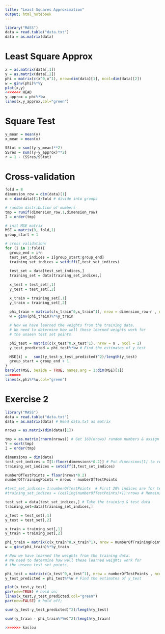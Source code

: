 ```yaml
---
title: "Least Squares Approximation"
output: html_notebook
---
```




```r
library("MASS")
data = read.table("data.txt")
data = as.matrix(data)
```

# Least Square Approx
```r
x = as.matrix(data[,1])
y = as.matrix(data[,2])
phi = matrix(c(x^0,x^1), nrow=dim(data)[1], ncol=dim(data)[2])
w = ginv(phi)%*%y
plot(x,y)
<<<<<<< HEAD
y_approx = phi%*%w
lines(x,y_approx,col="green")
```

# Square Test
```r
y_mean = mean(y)
x_mean = mean(x)

SStot = sum((y-y_mean)**2)
SSres = sum((y-y_approx)**2)
r = 1 - (SSres/SStot)
```

# Cross-validation
```r
fold = 8
dimension_row = dim(data)[1]
n = dim(data)[1]/fold # divide into groups

# random distribution of numbers
tmp = runif(dimension_row,1,dimension_row) 
I = order(tmp)

# init MSE matrix
MSE = matrix(0, fold,1)
group_start = 1

# cross validation!
for (i in 1:fold){
  group_end = i*n
  test_set_indices = I[group_start:group_end]
  training_set_indices = setdiff(I,test_set_indices)
  
  test_set = data[test_set_indices,]
  training_set = data[training_set_indices,]
  
  x_test = test_set[,1]
  y_test = test_set[,2]

  x_train = training_set[,1]
  y_train = training_set[,2]
  
  phi_train = matrix(c(x_train^0,x_train^1), nrow = dimension_row-n , ncol = 2) # Do the regression
  w = ginv(phi_train)%*%y_train

  # Now we have learned the weights from the training data.
  # We need to determine how well these learned weights work for
  # the unseen test set points.

  phi_test = matrix(c(x_test^0,x_test^1), nrow = n , ncol = 2) 
  y_test_predicted = phi_test%*%w # Find the estimates of y_test

  MSE[i] =   sum((y_test-y_test_predicted)^2)/length(y_test)
  group_start = group_end + 1
}
barplot(MSE, beside = TRUE, names.arg = 1:dim(MSE)[1])
=======
lines(x,phi%*%w,col="green")
```

# Exercise 2
```r
library("MASS")
data = read.table("data.txt")
data = as.matrix(data) # Read data.txt as matrix

nrows = as.matrix(dim(data)[1]) 

tmp = as.matrix(rnorm(nrows)) # Get 168(nrows) random numbers & assign it to tmp
Y = sort(tmp) 
I = order(tmp)

dimensions = dim(data)
test_set_indices = I[1:floor(dimensions*0.2)] # Put dimensions[1] to remove the warning
training_set_indices = setdiff(I,test_set_indices)

numberOfTestPoints = floor(nrows*0.2)
numberOfTrainingPoints = nrows - numberOfTestPoints

#test_set_indices= 1:numberOfTestPoints  # First 20% indices are for testing
#training_set_indices = (ceiling(numberOfTestPoints)+1):nrows # Remaining 80% indices are for training

test_set = data[test_set_indices,] # Take the training & test data
training_set=data[training_set_indices,]

x_test = test_set[,1]
y_test = test_set[,2]

x_train = training_set[,1]
y_train = training_set[,2]

phi_train = matrix(c(x_train^0,x_train^1), nrow = numberOfTrainingPoints , ncol = 2) # Do the regression
w = ginv(phi_train)%*%y_train

# Now we have learned the weights from the training data.
# We need to determine how well these learned weights work for
# the unseen test set points.

phi_test = matrix(c(x_test^0,x_test^1), nrow = numberOfTestPoints , ncol = 2) 
y_test_predicted = phi_test%*%w # Find the estimates of y_test

plot(x_test,y_test)
par(new=TRUE) # hold on;
lines(x_test,y_test_predicted,col="green")
par(new=FALSE) # hold off;

sum((y_test-y_test_predicted)^2)/length(y_test)

sum((y_train - phi_train%*%w)^2)/length(y_train)

>>>>>>> kaslou
```